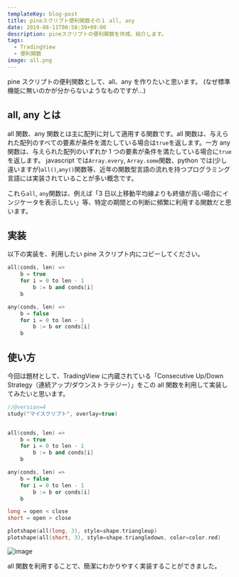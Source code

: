 ```yaml
---
templateKey: blog-post
title: pineスクリプト便利関数その１ all, any
date: 2019-08-11T00:58:39+09:00
description: pineスクリプトの便利関数を作成、紹介します。
tags:
  - TradingView
  - 便利関数
image: all.png
---
```


pine スクリプトの便利関数として、all、any を作りたいと思います。 (なぜ標準機能に無いのかが分からないようなものですが…)

## all, any とは

all 関数、any 関数とは主に配列に対して適用する関数です。all 関数は、与えられた配列のすべての要素が条件を満たしている場合は`true`を返します。一方 any 関数は、与えられた配列のいずれか 1 つの要素が条件を満たしている場合に`true`を返します。
javascript では`Array.every`, `Array.some`関数、python では(少し違いますが)`all()`,`any()`関数等、近年の関数型言語の流れを持つプログラミング言語には実装されていることが多い概念です。

これら`all`, `any`関数は、例えば「3 日以上移動平均線よりも終値が高い場合にインジケータを表示したい」等、特定の期間との判断に頻繁に利用する関数だと思います。

## 実装

以下の実装を、利用したい pine スクリプト内にコピーしてください。

```cpp
all(conds, len) =>
    b = true
    for i = 0 to len - 1
        b := b and conds[i]
    b

any(conds, len) =>
    b = false
    for i = 0 to len - 1
        b := b or conds[i]
    b
```

## 使い方

今回は題材として、TradingView に内蔵されている「Consecutive Up/Down Strategy（連続アップ/ダウンストラテジー）」をこの all 関数を利用して実装してみたいと思います。

```cpp
//@version=4
study("マイスクリプト", overlay=true)


all(conds, len) =>
    b = true
    for i = 0 to len - 1
        b := b and conds[i]
    b

any(conds, len) =>
    b = false
    for i = 0 to len - 1
        b := b or conds[i]
    b

long = open < close
short = open > close

plotshape(all(long, 3), style=shape.triangleup)
plotshape(all(short, 3), style=shape.triangledown, color=color.red)
```

![image](./all.png "Consecutive Up/Down Strategy")

all 関数を利用することで、簡潔にわかりやすく実装することができました。
